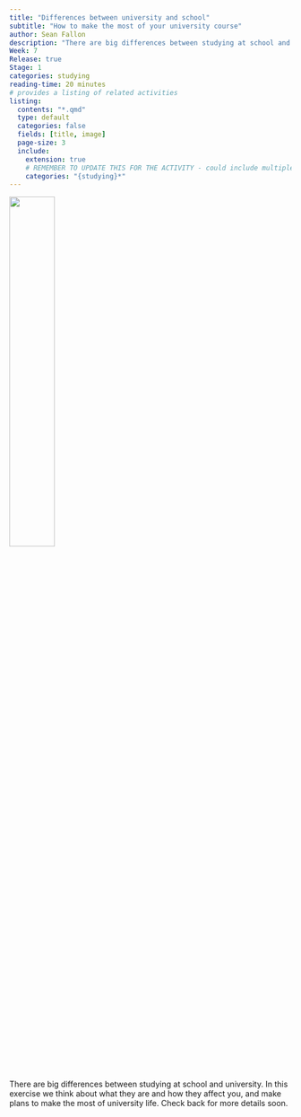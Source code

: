 ```yaml
---
title: "Differences between university and school"
subtitle: "How to make the most of your university course"
author: Sean Fallon
description: "There are big differences between studying at school and university. In this exercise we think about what they are and how they affect you, and make plans to make the most of university life."
Week: 7
Release: true
Stage: 1
categories: studying
reading-time: 20 minutes
# provides a listing of related activities
listing:
  contents: "*.qmd"
  type: default
  categories: false
  fields: [title, image]
  page-size: 3
  include:
    extension: true
    # REMEMBER TO UPDATE THIS FOR THE ACTIVITY - could include multiple categories
    categories: "{studying}*"
---
```


![](../images/DALL·E 2024-09-11 09.54.13 - unicomplex.webp){width=40%}

There are big differences between studying at school and university. In this exercise we think about what they are and how they affect you, and make plans to make the most of university life. Check back for more details soon.


<!--



# Overview

XXX

# Instructions

::: instruction
### XXX

XXX
:::

# Recording your work

XXXINSTRUCTION, and upload to Psybot as usual.

[Record your work here](https://psybot.llemma.net){.submit-work .btn .btn-primary}

# Extension activities

If you found this task helpful or writing is something you struggle with, consider the following extension activities:

::: {#sample-listings}
:::



-->